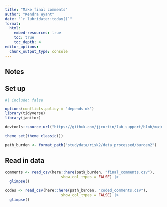 ```yaml
---
title: "Make final comments" 
author: "Kendra Wyant"
date: "`r lubridate::today()`"
format: 
  html: 
    embed-resources: true
    toc: true 
    toc_depth: 4
editor_options: 
  chunk_output_type: console
---   
```


## Notes



## Set up
```r
#| include: false

options(conflicts.policy = "depends.ok")
library(tidyverse) 
library(janitor)

devtools::source_url("https://github.com/jjcurtin/lab_support/blob/main/format_path.R?raw=true")

theme_set(theme_classic())

path_burden <- format_path("studydata/risk2/data_processed/burden2")
```

## Read in data

```r
comments <- read_csv(here::here(path_burden, "final_comments.csv"),
                         show_col_types = FALSE) |> 
  glimpse()

codes <- read_csv(here::here(path_burden, "coded_comments.csv"),
                         show_col_types = FALSE) |> 
  glimpse()
```



